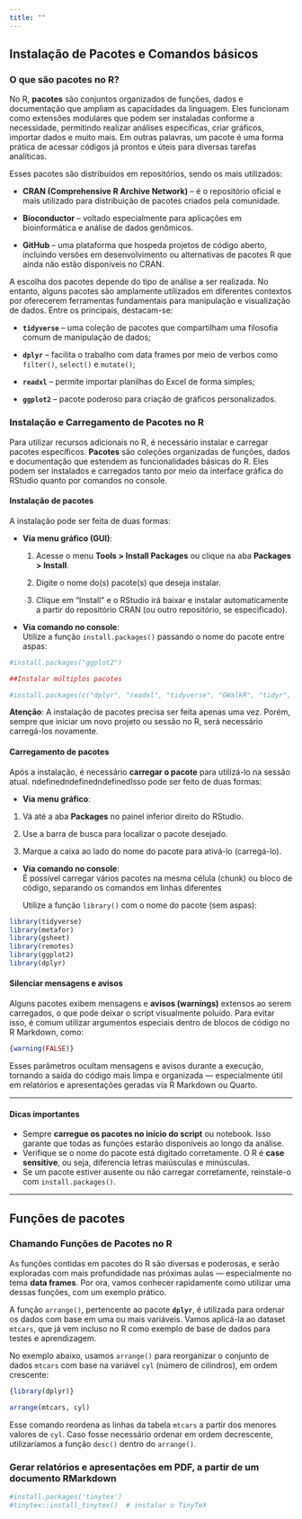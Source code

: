 ```yaml
---
title: ""
---
```


## Instalação de Pacotes e Comandos básicos

### O que são pacotes no R?

No R, **pacotes** são conjuntos organizados de funções, dados e documentação que ampliam as capacidades da linguagem. Eles funcionam como extensões modulares que podem ser instaladas conforme a necessidade, permitindo realizar análises específicas, criar gráficos, importar dados e muito mais. Em outras palavras, um pacote é uma forma prática de acessar códigos já prontos e úteis para diversas tarefas analíticas.

Esses pacotes são distribuídos em repositórios, sendo os mais utilizados:

-   **CRAN (Comprehensive R Archive Network)** -- é o repositório oficial e mais utilizado para distribuição de pacotes criados pela comunidade.

-   **Bioconductor** -- voltado especialmente para aplicações em bioinformática e análise de dados genômicos.

-   **GitHub** -- uma plataforma que hospeda projetos de código aberto, incluindo versões em desenvolvimento ou alternativas de pacotes R que ainda não estão disponíveis no CRAN.

A escolha dos pacotes depende do tipo de análise a ser realizada. No entanto, alguns pacotes são amplamente utilizados em diferentes contextos por oferecerem ferramentas fundamentais para manipulação e visualização de dados. Entre os principais, destacam-se:

-   **`tidyverse`** -- uma coleção de pacotes que compartilham uma filosofia comum de manipulação de dados;

-   **`dplyr`** -- facilita o trabalho com data frames por meio de verbos como `filter()`, `select()` e `mutate()`;

-   **`readxl`** -- permite importar planilhas do Excel de forma simples;

-   **`ggplot2`** -- pacote poderoso para criação de gráficos personalizados.

### Instalação e Carregamento de Pacotes no R

Para utilizar recursos adicionais no R, é necessário instalar e carregar pacotes específicos. **Pacotes** são coleções organizadas de funções, dados e documentação que estendem as funcionalidades básicas do R. Eles podem ser instalados e carregados tanto por meio da interface gráfica do RStudio quanto por comandos no console.

#### Instalação de pacotes

A instalação pode ser feita de duas formas:

-   **Via menu gráfico (GUI)**:

    1.  Acesse o menu **Tools \> Install Packages** ou clique na aba **Packages \> Install**.

    2.  Digite o nome do(s) pacote(s) que deseja instalar.

    3.  Clique em "Install" e o RStudio irá baixar e instalar automaticamente a partir do repositório CRAN (ou outro repositório, se especificado).

-   **Via comando no console**:\
    Utilize a função `install.packages()` passando o nome do pacote entre aspas:

```r
#install.packages("ggplot2")

##Instalar múltiplos pacotes

#install.packages(c("dplyr", "readxl", "tidyverse", "GWalkR", "tidyr", "readr", "caret"))

```

**Atenção**: A instalação de pacotes precisa ser feita apenas uma vez. Porém, sempre que iniciar um novo projeto ou sessão no R, será necessário carregá-los novamente.

#### Carregamento de pacotes

Após a instalação, é necessário **carregar o pacote** para utilizá-lo na sessão atual. ndefinedndefinedndefinedIsso pode ser feito de duas formas:

-   **Via menu gráfico**:

1.  Vá até a aba **Packages** no painel inferior direito do RStudio.

2.  Use a barra de busca para localizar o pacote desejado.

3.  Marque a caixa ao lado do nome do pacote para ativá-lo (carregá-lo).

-   **Via comando no console**:\
    É possível carregar vários pacotes na mesma célula (chunk) ou bloco de código, separando os comandos em linhas diferentes

    Utilize a função `library()` com o nome do pacote (sem aspas):

```r
library(tidyverse)
library(metafor) 
library(gsheet) 
library(remotes) 
library(ggplot2) 
library(dplyr)
```

#### Silenciar mensagens e avisos

Alguns pacotes exibem mensagens e **avisos (warnings)** extensos ao serem carregados, o que pode deixar o script visualmente poluído. Para evitar isso, é comum utilizar argumentos especiais dentro de blocos de código no R Markdown, como:

```r
{warning(FALSE)}
```

Esses parâmetros ocultam mensagens e avisos durante a execução, tornando a saída do código mais limpa e organizada --- especialmente útil em relatórios e apresentações geradas via R Markdown ou Quarto.

------------------------------------------------------------------------

#### Dicas importantes

-   Sempre **carregue os pacotes no início do script** ou notebook. Isso garante que todas as funções estarão disponíveis ao longo da análise.
-   Verifique se o nome do pacote está digitado corretamente. O R é **case sensitive**, ou seja, diferencia letras maiúsculas e minúsculas.
-   Se um pacote estiver ausente ou não carregar corretamente, reinstale-o com `install.packages()`.

------------------------------------------------------------------------

## Funções de pacotes

### Chamando Funções de Pacotes no R

As funções contidas em pacotes do R são diversas e poderosas, e serão exploradas com mais profundidade nas próximas aulas --- especialmente no tema **data frames**. Por ora, vamos conhecer rapidamente como utilizar uma dessas funções, com um exemplo prático.

A função `arrange()`, pertencente ao pacote **`dplyr`**, é utilizada para ordenar os dados com base em uma ou mais variáveis. Vamos aplicá-la ao dataset `mtcars`, que já vem incluso no R como exemplo de base de dados para testes e aprendizagem.

No exemplo abaixo, usamos `arrange()` para reorganizar o conjunto de dados `mtcars` com base na variável `cyl` (número de cilindros), em ordem crescente:

```r
{library(dplyr)}

arrange(mtcars, cyl)
```

Esse comando reordena as linhas da tabela `mtcars` a partir dos menores valores de `cyl`. Caso fosse necessário ordenar em ordem decrescente, utilizaríamos a função `desc()` dentro do `arrange()`.

### Gerar relatórios e apresentações em PDF, a partir de um documento RMarkdown

```r
#install.packages('tinytex')
#tinytex::install_tinytex()  # instalar o TinyTeX
```
